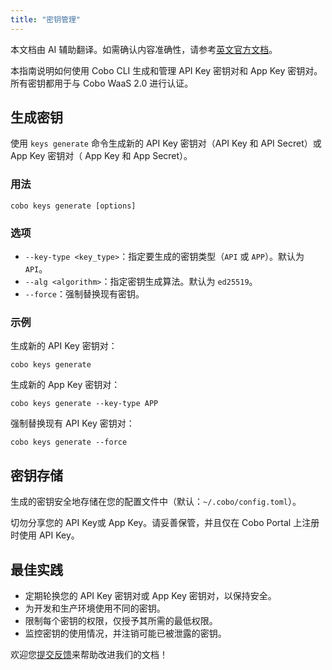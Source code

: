 ```yaml
---
title: "密钥管理"
---
```

<Note>本文档由 AI 辅助翻译。如需确认内容准确性，请参考[英文官方文档](https://www.cobo.com/developers/v2/guides/overview/introduction)。</Note>

本指南说明如何使用 Cobo CLI 生成和管理 API Key 密钥对和 App Key 密钥对。所有密钥都用于与 Cobo WaaS 2.0 进行认证。

## 生成密钥

使用 `keys generate` 命令生成新的 API Key 密钥对（API Key 和 API Secret）或 App Key 密钥对（ App Key 和 App Secret）。

### 用法

```shell
cobo keys generate [options]
```

### 选项

- `--key-type <key_type>`：指定要生成的密钥类型（`API` 或 `APP`）。默认为 `API`。
- `--alg <algorithm>`：指定密钥生成算法。默认为 `ed25519`。
- `--force`：强制替换现有密钥。

### 示例

生成新的 API Key 密钥对：

```shell
cobo keys generate
```

生成新的 App Key 密钥对：

```shell
cobo keys generate --key-type APP
```

强制替换现有 API Key 密钥对：

```shell
cobo keys generate --force
```

## 密钥存储

生成的密钥安全地存储在您的配置文件中（默认：`~/.cobo/config.toml`）。

<Warning>
切勿分享您的 API Key或 App Key。请妥善保管，并且仅在 Cobo Portal 上注册时使用 API Key。
</Warning>

## 最佳实践

- 定期轮换您的 API Key 密钥对或 App Key 密钥对，以保持安全。
- 为开发和生产环境使用不同的密钥。
- 限制每个密钥的权限，仅授予其所需的最低权限。
- 监控密钥的使用情况，并注销可能已被泄露的密钥。

<Tip>欢迎您[提交反馈](https://forms.zohopublic.com/cobo/form/DocumentFeedbackForm/formperma/QvLOhxJv1_JMsJ-1dleZ8Itb_7rzN-LtgvsDdxosoVI)来帮助改进我们的文档！</Tip>